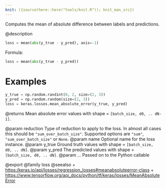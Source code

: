 ```yaml
---
knit: ({source(here::here("tools/knit.R")); knit_man_src})
---
```

Computes the mean of absolute difference between labels and predictions.

@description
```python
loss = mean(abs(y_true - y_pred), axis=-1)
```
Formula:

```python
loss = mean(abs(y_true - y_pred))
```

# Examples
```python
y_true = np.random.randint(0, 2, size=(2, 3))
y_pred = np.random.random(size=(2, 3))
loss = keras.losses.mean_absolute_error(y_true, y_pred)
```

@returns
Mean absolute error values with shape = `[batch_size, d0, .. dN-1]`.

@param reduction Type of reduction to apply to the loss. In almost all cases
    this should be `"sum_over_batch_size"`.
    Supported options are `"sum"`, `"sum_over_batch_size"` or `None`.
@param name Optional name for the loss instance.
@param y_true Ground truth values with shape = `[batch_size, d0, .. dN]`.
@param y_pred The predicted values with shape = `[batch_size, d0, .. dN]`.
@param ... Passed on to the Python callable

@export
@family loss
@seealso
+ <https:/keras.io/api/losses/regression_losses#meanabsoluteerror-class>
+ <https://www.tensorflow.org/api_docs/python/tf/keras/losses/MeanAbsoluteError>
